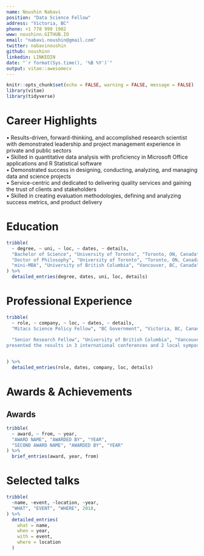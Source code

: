 ```yaml
---
name: Noushin Nabavi
position: "Data Science Fellow"
address: "Victoria, BC"
phone: +1 778 999 1982
www: noushinn.GITHUB.IO
email: "nabavi.noushin@gmail.com"
twitter: nabavinoushin
github: noushinn
linkedin: LINKEDIN
date: "`r format(Sys.time(), '%B %Y')`"
output: vitae::awesomecv
---
```

  
  ```r
knitr::opts_chunk$set(echo = FALSE, warning = FALSE, message = FALSE)
library(vitae)
library(tidyverse)
```

# Career Highlights

• Results-driven, forward-thinking, and accomplished research scientist with demonstrated leadership and project
management experience in private and public sectors   
• Skilled in quantitative data analysis with proficiency in Microsoft Office applications and R Statistical
software    
• Demonstrated success in designing, conducting, analyzing, and managing data and science projects    
• Service-centric and dedicated to delivering quality services and gaining the trust of clients and stakeholders    
• Skilled in creating evaluation methodologies, defining and analyzing success metrics, and product delivery  

# Education
```r
tribble(
  ~ degree, ~ uni, ~ loc, ~ dates, ~ details,
  "Bachelor of Science", "University of Toronto", "Toronto, ON, Canada", "2001-2005", "Honors in Cell and Molecular Biology",
  "Doctor of Philosophy", "University of Toronto", "Toronto, ON, Canada", "2005-2011", "Cell and Systems Biology",
  "mini-MBA", "University of British Columbia", "Vancouver, BC, Canada", "2018", "Business Administration for Academics"
) %>% 
  detailed_entries(degree, dates, uni, loc, details)
```

# Professional Experience
```r
tribble(
  ~ role, ~ company, ~ loc, ~ dates, ~ details,
  "Mitacs Science Policy Fellow", "BC Government", "Victoria, BC, Canada", "September 2018 - September 2019", "Analyze and communicate complex administrative integrated data for evidence based policy making; Building and strengthening effective stakeholder relationships with ministry clients and contractors; Managing data projects while developing and implementing timely methodologies and performance metrics ",
  
  "Senior Research Fellow", "University of British Columbia", "Vancouver, BC, Canada", "February 2015 - February 2018", "Assemble and lead an international consortium of scientists for a genomics project, published 5 manuscripts,
presented the results in 3 international conferences and 2 local symposia; Analyze and integrate genomics, transcriptomics, and proteomics datasets using R Statistical Software and proprietary analytics workflows; Wrote and secured a $275K operating grant from BC Cancer Foundation for next generation sequencing tumor profiling of malignant peritoneal mesothelioma, awarded Amazon Web Services for cloud computing and Rare Genomics Institute BeHeard Technology’s CRISPR library for research projects",


) %>% 
  detailed_entries(role, dates, company, loc, details)
```

# Awards & Achievements
## Awards
```r
tribble(
  ~ award, ~ from, ~ year,
  "AWARD NAME", "AWARDED BY", "YEAR",
  "SECOND AWARD NAME", "AWARDED BY", "YEAR"
) %>%
  brief_entries(award, year, from)
```

# Selected talks
```r
tribble(
  ~name, ~event, ~location, ~year,
  "WHAT", "EVENT", "WHERE", 2018, 
) %>% 
  detailed_entries(
    what = name,
    when = year,
    with = event,
    where = location
  )
```